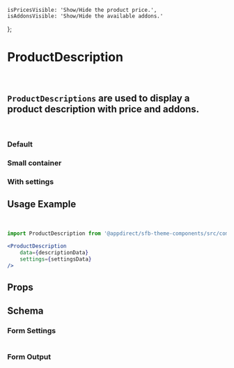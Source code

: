 
    isPricesVisible: 'Show/Hide the product price.',
    isAddonsVisible: 'Show/Hide the available addons.'
};


<Meta title="Components/Product Description" component={ProductDescription} />

# ProductDescription
<br />

## `ProductDescriptions` are used to display a product description with price and addons.
<br />

### Default
<Canvas>
    <Story name="Default">
        <ProductDescription data={mockData} />
    </Story>
</Canvas>

### Small container
<Canvas>
    <Story name="Small container">
        <div style={containerStyles}>
            <ProductDescription data={mockData} />
        </div>
    </Story>
</Canvas>

### With settings
<Canvas>
    <Story name="With settings">
        <div style={containerStyles}>
            <ProductDescription
                data={mockData}
                settings={getKnobs(ProductDescription.schema().form)}
            />
        </div>
    </Story>
</Canvas>

## Usage Example
<CollapsibleJsonSnippet
    summary="descriptionData"
    code={mockData}
/>
<br />
<CollapsibleJsonSnippet
    summary="settingsData"
    code={getKnobs(ProductDescription.schema().form)}
/>

```jsx
import ProductDescription from '@appdirect/sfb-theme-components/src/components/product-description/ProductDescription';

<ProductDescription
    data={descriptionData}
    settings={settingsData}
/>

```

## Props
<ArgsTable of={ProductDescription} />

## Schema
### Form Settings
<table>
    <TableContentFromObject obj={productDescriptionSettings} />
</table>

### Form Output
<FormOutput code={ProductDescription.schema().form} />
